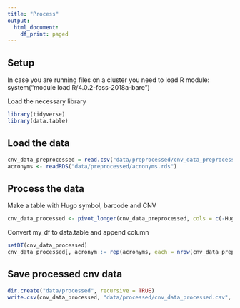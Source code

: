 ```yaml
---
title: "Process"
output:
  html_document:
    df_print: paged
---
```


## Setup 

In case you are running files on a cluster you need to load R module:
system("module load R/4.0.2-foss-2018a-bare")

Load the necessary library

```r
library(tidyverse)
library(data.table)
```

## Load the data

```r
cnv_data_preprocessed = read.csv("data/preprocessed/cnv_data_preprocessed.csv", head = TRUE, row.names = 1)
acronyms <- readRDS("data/preprocessed/acronyms.rds")
```

## Process the data

Make a table with Hugo symbol, barcode and CNV 

```r
cnv_data_processed <- pivot_longer(cnv_data_preprocessed, cols = c(-Hugo_Symbol), names_to = "bcr_patient_barcode", values_to = "CNV")

```

Convert my_df to data.table and append column 

```r
setDT(cnv_data_processed) 
cnv_data_processed[, acronym := rep(acronyms, each = nrow(cnv_data_preprocessed))]
```

## Save processed cnv data

```r
dir.create("data/processed", recursive = TRUE)
write.csv(cnv_data_processed, "data/processed/cnv_data_processed.csv", row.names = FALSE)
```
